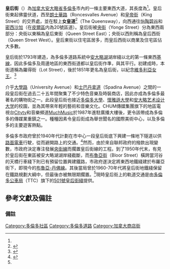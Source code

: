 {{Otheruses|皇后街 (消歧義)}}
{{Link style|time=2015-12-12T03:12:56+00:00}}
{{noteTA
|1=zh-hans:公车局; zh-hant:公車局;
|2=zh:女王;zh-hk:女皇;
}}
{{Infobox road2
| country = CAN
| type = Toronto
| province = ON
| direction_a = 東
| direction_b = 西
| marker_image = [[File:Queen_Street_West.PNG|100px]]
| name = 皇后街
| alternate_name = {{lang|en|Queen Street}}
| maint = [[多倫多|多倫多]]市政府
| length_km = 14.2
| length_ref = <ref name="Google">{{cite web|url=http://maps.google.ca/maps?f=d&source=s_d&saddr=Queen+St+W&daddr=Queen+St+E+%26+Fallingbrook+Rd,+Toronto&hl=zh-TW&geocode=FdTfmQIdwL9D-w%3BFfRumgIdVFZG-ynxllVXsM7UiTEEHi3HiNC1zw&mra=dme&mrcr=0&mrsp=0&sz=16&dirflg=h&sll=43.639631,-79.438448&sspn=0.007205,0.019269&ie=UTF8&ll=43.66514,-79.373817&spn=0.115237,0.308304&t=h&z=12|title=谷歌地圖顯示出皇后街於多倫多的位置。|accessdate=2010-04-02}}</ref>
| established = 1793年（當時名叫 Lot Street）
| facility = 4條行車綫
| end_a = 瀑布溪道（Fallingbrook Road）
| end_b = [[朗士華路|朗士華路]]（Roncesvalles Ave）<br> [[皇帝街_(多倫多)|皇帝街]]（King Street）
| junctions = [[德化林街|德化林街]]（Dufferin St）<br>[[大學路|大學路]]（University Ave）<br>[[央街|央街]]（Yonge St）<br>[[當河谷園林公路|當河谷園林公路]]（DVP）<br>[[活拜路|活拜路]]（Woodbine Ave）
| cities = [[多倫多|多倫多]]
| image = McCaul and Queen Streets.JPG
| image_notes = 皇后西街與麥歌盧街交界處的英中雙語路牌
}}
'''皇后街'''{{noteTag|name=中文名|1=「Queen Street」以[[維多利亞女王|維多利亞女王]]命名。鄰近[[多倫多華埠|多倫多華埠]]的Queen Street路段上的英中雙語路牌將其中文譯名定為「皇后街」，本條目以此為準。}}（{{lang-en|Queen Street}}）為[[加拿大|加拿大]][[安大略省|安大略省]][[多倫多|多倫多]]市內的一條主要東西大道，其長度為{{convert|14.2|km|mi}}<ref name="Google"/>。皇后街東起佛靈伏道，西至[[朗士華路|朗士華路]]（Roncesvalles Avenue）和[[皇帝街_(多倫多)|皇帝街]]（King Street）的交界處，並在駁上'''女皇道'''<ref>{{Cite web|title=多市麥當勞員工染疫|url=https://www.singtao.ca/4601463/2020-11-12/post-%e5%a4%9a%e5%b8%82%e9%ba%a5%e7%95%b6%e5%8b%9e%e5%93%a1%e5%b7%a5%e6%9f%93%e7%96%ab/?variant=zh-hk|access-date=2022-02-15|date=2020-11-12|work=Sing Tao Daily 星島日報加拿大|language=zh-hant}}</ref>（The Queensway），向西通往[[怡陶碧谷|怡陶碧谷]]和[[密西沙加|密西沙加]]（在[[皮爾區|皮爾區]]内為20號區道）。皇后街被[[央街|央街]]（Yonge Street）分為東西兩部分：央街以東稱為皇后東街（Queen Street East）；央街以西則稱為皇后西街（Queen Street West）。皇后東街以住宅區居多，而皇后西街以商業及住宅區佔大多數。

皇后街於1793年建造，為多倫多道路系統中[[安大略湖|安大略湖]]湖岸綫以北的第一條東西[[:en:Concession_road|基線]]，因此多倫多及周邊地區的東西街道都以皇后街作準，與其平行。初建成時，本街道稱為羅得街（Lot Street），後於1851年更名為皇后街，以紀念[[維多利亞女王|維多利亞女王]]。<ref>{{cite book
| title = Toronto Sketches 7
| author = Mike Filey
| publisher = Dundurn Press
| year = 2003
| pages = 153
| accessdate = 2007-12-27
}}</ref>{{noteTag|name=中文名}} 

介乎[[大學路_(多倫多)|大學路]]（University Avenue）和[[士巴丹拿道|士巴丹拿道]]（Spadina Avenue）之間的一段皇后街在過去二十五年間聚集了不少特色音樂及時裝商店，因此亦成為多倫多最著名的購物街之一。此段皇后街也接近[[多倫多大學|多倫多大學]]、[[懷雅遜大學|懷雅遜大學]]和[[安大略艺术设计大学|安大略艺术设计大学]]的校園，並為其帶來年輕的藝術和音樂文化。CHUM傳媒集團旗下的地區電視台[[:en:CITY-TV|Citytv]]和音樂頻道[[:en:MuchMusic|MuchMusic]]於1987年進駐{{link-en|皇后西街299號|299 Queen Street West}}廣播大樓後，更令該帶成為多倫多的傳媒業重鎮之一。種種因素令皇后街成為舉世聞名的國際美術中心，以及多倫多的主要遊客熱點。

多倫多市政府曾於1940年代計劃在市中心一段皇后街底下興建一條地下隧道以供[[多倫多路面電車系統|路面電車]]行駛，從而避開路上的交通。<ref name="TransitToronto">{{Cite web |url=http://transit.toronto.on.ca/subway/5104.shtml |title=A History of Subways on Bloor and Queen Streets |accessdate=2010-04-22 |archive-date=2013-05-27 |archive-url=https://web.archive.org/web/20130527190656/http://transit.toronto.on.ca/subway/5104.shtml |dead-url=no }}</ref>然而，由於來自聯邦政府的撥款出現變數，市政府決定專注發展[[央街-大學路-士巴單拿線|央街線]]而擱置皇后街線的工程。到了1950年代末，有見於皇后街在東區被安大略湖湖岸綫截斷，而[[布魯亞街|布魯亞街]]（Bloor Street）橫跨當河谷的天橋行車綫下則已有預留位置興建鐵路，市政府遂決定將東西地鐵綫建於布羅亞街下，即現今的[[布魯亞－丹佛線|布魯亞-丹佛線]]。其後當局曾於1960-70年代將皇后街地鐵綫保留在鐵路規劃大綱中，但最後亦被無限期擱置。<ref name="TransitToronto"/>現時皇后街上的軌道交通是由[[多倫多公車局|多倫多公車局]]（TTC）旗下的[[501號皇后街綫|501號皇后街綫]]提供。

==參考文獻及備註==
{{reflist}}

===備註===
<div class="references-small">
{{NoteFoot}}
</div>{{Portal|加拿大|}}{{多倫多街道}}{{Toronto neighbourhoods}}{{Authority control}}

[[Category:多倫多社區|Category:多倫多社區]]
[[Category:多倫多道路|Category:多倫多道路]]
[[Category:加拿大商店街|Category:加拿大商店街]]
{{DEFAULTSORT:Queen Street}}